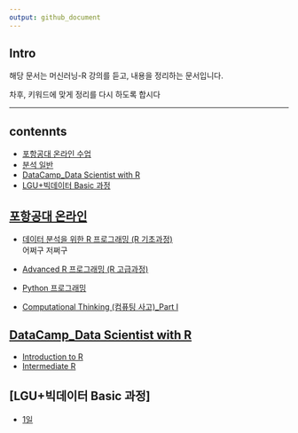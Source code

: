 ---
output: github_document
---

## Intro
해당 문서는 머신러닝-R 강의를 듣고,
내용을 정리하는 문서입니다.

차후, 키워드에 맞게 정리를 다시 하도록 합시다

---

## contennts
- [포항공대 온라인 수업](#포항공대-온라인)
- [분석 일반](#분석-일반)
- [DataCamp_Data Scientist with R](#DataCamp_Data-Scientist-with-R)
- [LGU+빅데이터 Basic 과정](#LGU+빅데이터-Basic-과정)

## [포항공대 온라인](http://www.postechx.kr/ko)
- [데이터 분석을 위한 R 프로그래밍 (R 기초과정)](http://www.postechx.kr/ko/school/posco/courseware/38059)  
어쩌구 저쩌구 


- [Advanced R 프로그래밍 (R 고급과정)](http://www.postechx.kr/ko/school/posco/courseware/37402)  


- [Python 프로그래밍](http://www.postechx.kr/ko/school/posco/courseware/37405)  


- [Computational Thinking (컴퓨팅 사고)_Part Ⅰ](http://www.postechx.kr/ko/school/posco/courseware/37407)  



## [DataCamp_Data Scientist with R](https://www.datacamp.com/tracks/data-scientist-with-r)
- [Introduction to R](https://www.datacamp.com/courses/free-introduction-to-r)  
- [Intermediate R](https://www.datacamp.com/courses/intermediate-r)  


## [LGU+빅데이터 Basic 과정]
- [1일](machine_learning/LGU+Basic/1st.md)

